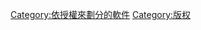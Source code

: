 {{Commonscat|Software licenses}}

[[Category:依授權來劃分的軟件|Category:依授權來劃分的軟件]]
[[Category:版权|Category:版权]]